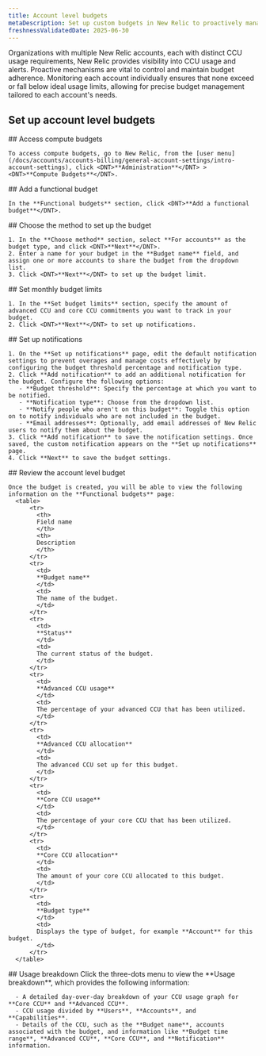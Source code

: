 ```yaml
---
title: Account level budgets
metaDescription: Set up custom budgets in New Relic to proactively manage your Compute Consumption Unit (CCU) usage and costs.
freshnessValidatedDate: 2025-06-30
---
```


Organizations with multiple New Relic accounts, each with distinct CCU usage requirements, New Relic provides visibility into CCU usage and alerts. Proactive mechanisms are vital to control and maintain budget adherence. Monitoring each account individually ensures that none exceed or fall below ideal usage limits, allowing for precise budget management tailored to each account's needs.

## Set up account level budgets

<Steps>

  <Step>
    ## Access compute budgets

    To access compute budgets, go to New Relic, from the [user menu](/docs/accounts/accounts-billing/general-account-settings/intro-account-settings), click <DNT>**Administration**</DNT> > <DNT>**Compute Budgets**</DNT>.
  </Step>

  <Step>
    ## Add a functional budget
    
    In the **Functional budgets** section, click <DNT>**Add a functional budget**</DNT>.
  </Step>

  <Step>
    ## Choose the method to set up the budget

    1. In the **Choose method** section, select **For accounts** as the budget type, and click <DNT>**Next**</DNT>.
    2. Enter a name for your budget in the **Budget name** field, and assign one or more accounts to share the budget from the dropdown list.
    3. Click <DNT>**Next**</DNT> to set up the budget limit.
  </Step>

  <Step>
    ## Set monthly budget limits

    1. In the **Set budget limits** section, specify the amount of advanced CCU and core CCU commitments you want to track in your budget.
    2. Click <DNT>**Next**</DNT> to set up notifications.
  </Step>

  <Step>
    ## Set up notifications

    1. On the **Set up notifications** page, edit the default notification settings to prevent overages and manage costs effectively by configuring the budget threshold percentage and notification type.
    2. Click **Add notification** to add an additional notification for the budget. Configure the following options:
       - **Budget threshold**: Specify the percentage at which you want to be notified.
       - **Notification type**: Choose from the dropdown list.
       - **Notify people who aren't on this budget**: Toggle this option on to notify individuals who are not included in the budget.
       - **Email addresses**: Optionally, add email addresses of New Relic users to notify them about the budget.
    3. Click **Add notification** to save the notification settings. Once saved, the custom notification appears on the **Set up notifications** page.
    4. Click **Next** to save the budget settings.
  </Step>

  <Step>
    ## Review the account level budget

    Once the budget is created, you will be able to view the following information on the **Functional budgets** page:
      <table>
          <tr>
            <th>
            Field name
            </th>
            <th>
            Description
            </th>
          </tr>
          <tr>
            <td>
            **Budget name**
            </td>
            <td>
            The name of the budget.
            </td>
          </tr>
          <tr>
            <td>
            **Status**
            </td>
            <td>
            The current status of the budget.
            </td>
          </tr>
          <tr>
            <td>
            **Advanced CCU usage**
            </td>
            <td>
            The percentage of your advanced CCU that has been utilized.
            </td>
          </tr>
          <tr>
            <td>
            **Advanced CCU allocation**
            </td>
            <td>
            The advanced CCU set up for this budget.
            </td>
          </tr>
          <tr>
            <td>
            **Core CCU usage**
            </td>
            <td>
            The percentage of your core CCU that has been utilized.
            </td>
          </tr>
          <tr>
            <td>
            **Core CCU allocation**
            </td>
            <td>
            The amount of your core CCU allocated to this budget.
            </td>
          </tr>
          <tr>
            <td>
            **Budget type**
            </td>
            <td>
            Displays the type of budget, for example **Account** for this budget.
            </td>
          </tr>
      </table>
  </Step>

  <Step>
    ## Usage breakdown
    Click the three-dots menu to view the **Usage breakdown**, which provides the following information:

      - A detailed day-over-day breakdown of your CCU usage graph for **Core CCU** and **Advanced CCU**.
      - CCU usage divided by **Users**, **Accounts**, and **Capabilities**.
      - Details of the CCU, such as the **Budget name**, accounts associated with the budget, and information like **Budget time range**, **Advanced CCU**, **Core CCU**, and **Notification** information.
  </Step>
</Steps>